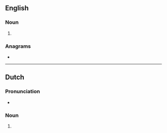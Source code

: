 ==English==

===Noun===
{{head|en|noun form}}

# {{plural of|en|trommel}}

===Anagrams===
* {{anagrams|en|a=elmmorst|strommel}}

----

==Dutch==

===Pronunciation===
* {{audio|nl|Nl-trommels.ogg|Audio}}

===Noun===
{{head|nl|noun plural form}}

# {{nl-noun form of|pl|trommel}}